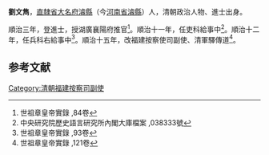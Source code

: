 '''劉文雋'''，[[直隸省|直隸省]][[大名府|大名府]][[濬縣|濬縣]]（今[[河南省|河南省]][[濬縣|濬縣]]）人，清朝政治人物、進士出身。

順治三年，登進士，授湖廣襄陽府推官<ref>世祖章皇帝實錄 ,84卷</ref>。順治十一年，任吏科給事中<ref>中央研究院歷史語言研究所內閣大庫檔案 ,038333號</ref>。順治十二年，任兵科右給事中<ref>世祖章皇帝實錄 ,93卷</ref>。順治十五年，改福建按察使司副使、清軍驛傳道<ref>世祖章皇帝實錄 ,121卷</ref>。

==参考文献==
{{reflist}}
{{清朝人物小作品}}
{{順治三年丙戌科殿試金榜}}

[[Category:清朝福建按察司副使|Category:清朝福建按察司副使]]